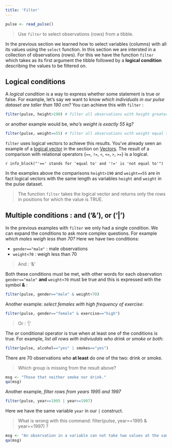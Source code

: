 ```yaml
---
title: 'Filter'
---
```


```r
pulse <- read_pulse() 
```

> Use `filter` to select observations (rows) from a tibble. 

In the previous section we learned  how to select variables (columns) with all its values using the `select` function. In this section we are intersted in a collection of observations (rows). For this we have the function `filter` which takes as its first argument the tibble followed by a **logical condition** describing the values to be filtered on. 

## Logical conditions

A *logical condition* is a way to express whether some statement is true or false. For example, let's say we want to know *which individuals in our pulse dataset are taller than 190 cm?* You can achieve this with `filter` :

```r
filter(pulse, height>190) # filter all observations with height greater than 190 cm 
```

or another example would be, *who's weight is exactly 55 kg?*

```r
filter(pulse, weight==55) # filter all observations with weight equal to 55 kg 
```

`filter` uses logical vectors to achieve this results. You've already seen an example of a [logical vector](basic_vectors0.html#logical_vector) in the section on [Vectors](basic_vectors0.html). The result of a comparison with relational operators {`==`, `!=`, `<`, `<=`, `>`, `>=`} is a logical.

`r info_block("'==' stands for 'equal to' and '!=' is 'not equal to'")` 

In the examples above the comparisons `height>190` and `weight==55` are in fact logical vectors with the same length as variables `height` and `weight` in the pulse dataset. 

> The function `filter` takes the logical vector and returns only the rows in positions for which the value is TRUE.


## Multiple conditions : and ('&'), or ('|')

In the previous examples with `filter` we only had a single condition. We can expand the conditions to ask more complex questions. For example *which males weigh less than 70?*  Here we have two conditions: 

  - `gender=="male"` : male observations 
  - `weight<70`      : weigh less than 70  

> And : '&'

Both these conditions must be met, with other words for each observation `gender=="male"` **and**  `weight<70` must be true and this is expressed with the symbol **&** : 

```r
filter(pulse, gender=="male" & weight<70)
```


Another example: *select females with high frequency of exercise*:

```r
filter(pulse, gender=="female" & exercise=="high")
```


> Or : '|'

The *or* conditional operator is true when at least one of the conditions is true. For example, *list all rows with indiviudals who drink or smoke or both*: 

```r
filter(pulse, alcohol=="yes" | smokes=="yes")
```

There are 70 observations who **at least** do one of the two: drink or smoke.

> Which group is missing from the result above?

```r
msg <- "Those that neither smoke nor drink."
qa(msg)
``` 
 
Another example,  *filter rows from years 1995 and 1997*

```r
filter(pulse, year==1995 | year==1997)
```

Here we have the same variable `year` in our `|` construct.

> What is wrong with this command:  filter(pulse, year==1995 & year==1997) ?

```r
msg <- "An observation in a variable can not take two values at the same time. Here we have conditions on both sides of '&' on the same varible, in this case <b>year</b>, and since year can not be 1995 and 1997 at the same time for an observation the result of this query is empty."
qa(msg)
``` 
